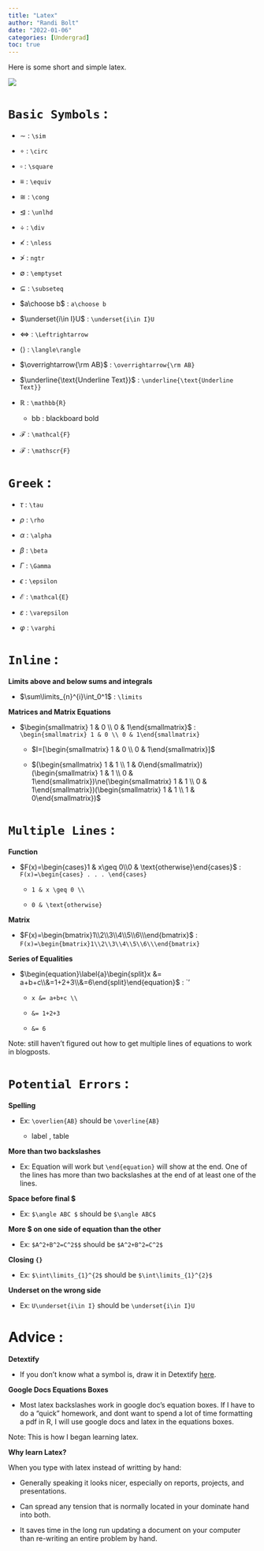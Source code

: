 ```yaml
---
title: "Latex"
author: "Randi Bolt"
date: "2022-01-06"
categories: [Undergrad]
toc: true
---
```


Here is some short and simple latex.

![](../../00_img/LaTeX_logo.svg.png)

# `Basic Symbols` : 

- $\sim$ : `\sim`

- $\circ$ : `\circ`

- $\square$ : `\square`

- $\equiv$ : `\equiv`

- $\cong$ : `\cong`

- $\unlhd$ : `\unlhd`

- $\div$ : `\div`

- $\nless$ : `\nless`

- $\ngtr$ : `ngtr`

- $\emptyset$ : `\emptyset`

- $\subseteq$ : `\subseteq`

- $a\choose b$ : `a\choose b`

- $\underset{i\in I}U$ : `\underset{i\in I}U`

- $\Leftrightarrow$ : `\Leftrightarrow`

- $\langle\rangle$ : `\langle\rangle`

- $\overrightarrow{\rm AB}$ : `\overrightarrow{\rm AB}`

- $\underline{\text{Underline Text}}$ : `\underline{\text{Underline Text}}`

- $\mathbb{R}$ : `\mathbb{R}` 

  - bb : blackboard bold 
  
- $\mathcal{F}$ : `\mathcal{F}`

- $\mathscr{F}$ : `\mathscr{F}`

# `Greek` : 

- $\tau$ : `\tau`

- $\rho$ : `\rho`

- $\alpha$ : `\alpha`

- $\beta$ : `\beta`

- $\Gamma$ : `\Gamma`

- $\epsilon$ : `\epsilon`

- $\mathcal{E}$ : `\mathcal{E}`

- $\varepsilon$ : `\varepsilon`

- $\varphi$ : `\varphi`

# `Inline` : 

**Limits above and below sums and integrals** 

- $\sum\limits_{n}^{i}\int_0^1$ : `\limits`

**Matrices and Matrix Equations** 

- $\begin{smallmatrix} 1 & 0 \\ 0 & 1\end{smallmatrix}$ : `\begin{smallmatrix} 1 & 0 \\ 0 & 1\end{smallmatrix}`

  - $I=[\begin{smallmatrix} 1 & 0 \\ 0 & 1\end{smallmatrix}]$
  
  - $(\begin{smallmatrix} 1 & 1 \\ 1 & 0\end{smallmatrix})(\begin{smallmatrix} 1 & 1 \\ 0 & 1\end{smallmatrix})\ne(\begin{smallmatrix} 1 & 1 \\ 0 & 1\end{smallmatrix})(\begin{smallmatrix} 1 & 1 \\ 1 & 0\end{smallmatrix})$

# `Multiple Lines` : 

**Function** 

- $F(x)=\begin{cases}1 & x\geq 0\\0 & \text{otherwise}\end{cases}$ : `F(x)=\begin{cases} . . . \end{cases}`

  - `1 & x \geq 0 \\`
  
  - `0 & \text{otherwise}`
  
**Matrix**
  
  - $F(x)=\begin{bmatrix}1\\2\\3\\4\\5\\6\\\end{bmatrix}$ : `F(x)=\begin{bmatrix}1\\2\\3\\4\\5\\6\\\end{bmatrix}`
  
**Series of Equalities** 

- $\begin{equation}\label{a}\begin{split}x &= a+b+c\\&=1+2+3\\&=6\end{split}\end{equation}$ : `\begin{equation}\{label}\begin{split}... \end{split}\end{equation}'

  - `x &= a+b+c \\`

  - `&= 1+2+3`
  
  - `&= 6` 
  
Note: still haven't figured out how to get multiple lines of equations to work in blogposts. 
  
# `Potential Errors` : 

**Spelling**

- Ex: `\overlien{AB}` should be `\overline{AB}`

  - label , table 
  
**More than two backslashes**

- Ex: Equation will work but `\end{equation}` will show at the end. One of the lines has more than two backslashes at the end of at least one of the lines. 

**Space before final $**

- Ex: `$\angle ABC $` should be `$\angle ABC$`

**More $ on one side of equation than the other**

- Ex: `$A^2+B^2=C^2$$` should be `$A^2+B^2=C^2$`

**Closing `{}`**

- Ex: `$\int\limits_{1}^{2$` should be `$\int\limits_{1}^{2}$`

**Underset on the wrong side**

- Ex: `U\underset{i\in I}` should be `\underset{i\in I}U`

# Advice :

**Detextify**

- If you don't know what a symbol is, draw it in Detextify [here](http://detexify.kirelabs.org/classify.html). 

**Google Docs Equations Boxes**

- Most latex backslashes work in google doc's equation boxes. If I have to do a "quick" homework, and dont want to spend a lot of time formatting a pdf in R, I will use google docs and latex in the equations boxes.  

Note: This is how I began learning latex.

**Why learn Latex?**

When you type with latex instead of writting by hand: 

- Generally speaking it looks nicer, especially on reports, projects, and presentations. 

- Can spread any tension that is normally located in your dominate hand into both. 

- It saves time in the long run updating a document on your computer than re-writing an entire problem by hand. 
